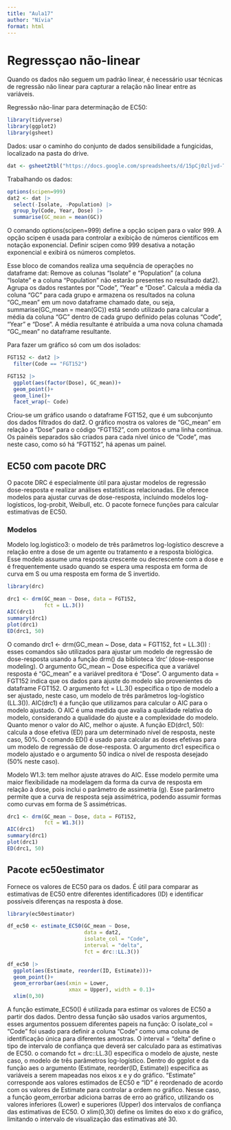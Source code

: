 ```yaml
---
title: "Aula17"
author: "Nívia"
format: html
---
```


# Regressçao não-linear

Quando os dados não seguem um padrão linear, é necessário usar técnicas de regressão não linear para capturar a relação não linear entre as variáveis.

Regressão não-linar para determinação de EC50:

```r
library(tidyverse)
library(ggplot2)
library(gsheet)
```

Dados: usar o caminho do conjunto de dados sensibilidade a fungicidas, localizado na pasta do drive.
```r
dat <- gsheet2tbl("https://docs.google.com/spreadsheets/d/15pCj0zljvd-TGECe67OMt6sa21xO8BqUgv4d-kU8qi8/edit#gid=0")
```

Trabalhando os dados:
```r
options(scipen=999)
dat2 <- dat |> 
  select(-Isolate, -Population) |>
  group_by(Code, Year, Dose) |>
  summarise(GC_mean = mean(GC))
```
O comando options(scipen=999) define a opção scipen para o valor 999. A opção scipen é usada para controlar a exibição de números científicos em notação exponencial. Definir scipen como 999 desativa a notação exponencial e exibirá os números completos.

Esse bloco de comandos realiza uma sequência de operações no dataframe dat:
Remove as colunas "Isolate" e "Population" (a coluna "Isolate" e a coluna "Population" não estarão presentes no resultado dat2).
Agrupa os dados restantes por "Code", "Year" e "Dose".
Calcula a média da coluna "GC" para cada grupo e armazena os resultados na coluna "GC_mean" em um novo dataframe chamado date, ou seja, summarise(GC_mean = mean(GC)) está sendo utilizado para calcular a média da coluna "GC" dentro de cada grupo definido pelas colunas "Code", "Year" e "Dose". A média resultante é atribuída a uma nova coluna chamada "GC_mean" no dataframe resultante.


Para fazer um gráfico só com um dos isolados:
```r
FGT152 <- dat2 |>
  filter(Code == "FGT152")

FGT152 |>
  ggplot(aes(factor(Dose), GC_mean))+
  geom_point()+
  geom_line()+
  facet_wrap(~ Code)
```
Criou-se um gráfico usando o dataframe FGT152, que é um subconjunto dos dados filtrados do dat2. O gráfico mostra os valores de "GC_mean" em relação a "Dose" para o código "FGT152", com pontos e uma linha contínua. Os painéis separados são criados para cada nível único de "Code", mas neste caso, como só há "FGT152", há apenas um painel.


## EC50 com pacote DRC

O pacote DRC é especialmente útil para ajustar modelos de regressão dose-resposta e realizar análises estatísticas relacionadas. Ele oferece modelos para ajustar curvas de dose-resposta, incluindo modelos log-logísticos, log-probit, Weibull, etc. O pacote fornece funções para calcular estimativas de EC50.

### Modelos

Modelo log.logistico3: o modelo de três parâmetros log-logístico descreve a relação entre a dose de um agente ou tratamento e a resposta biológica.
Esse modelo assume uma resposta crescente ou decrescente com a dose e é frequentemente usado quando se espera uma resposta em forma de curva em S ou uma resposta em forma de S invertido.

```r
library(drc)

drc1 <- drm(GC_mean ~ Dose, data = FGT152,
            fct = LL.3())
AIC(drc1)
summary(drc1)
plot(drc1)
ED(drc1, 50)

```
O comando drc1 <- drm(GC_mean ~ Dose, data = FGT152, fct = LL.3()) : esses comandos são utilizados para ajustar um modelo de regressão de dose-resposta usando a função drm() da biblioteca 'drc' (dose-response modeling). O argumento GC_mean ~ Dose especifica que a variável resposta é "GC_mean" e a variável preditora é "Dose". O argumento data = FGT152 indica que os dados para ajuste do modelo são provenientes do dataframe FGT152. O argumento fct = LL.3() especifica o tipo de modelo a ser ajustado, neste caso, um modelo de três parâmetros log-logístico (LL.3()).
AIC(drc1) é a função que utilizamos para calcular o AIC para o modelo ajustado. O AIC é uma medida que avalia a qualidade relativa do modelo, considerando a qualidade do ajuste e a complexidade do modelo. Quanto menor o valor do AIC, melhor o ajuste.
A função ED(drc1, 50): calcula a dose efetiva (ED) para um determinado nível de resposta, neste caso, 50%. O comando ED() é usado para calcular as doses efetivas para um modelo de regressão de dose-resposta. O argumento drc1 especifica o modelo ajustado e o argumento 50 indica o nível de resposta desejado (50% neste caso).


Modelo W1.3: tem melhor ajuste atraves do AIC. Esse modelo permite uma maior flexibilidade na modelagem da forma da curva de resposta em relação à dose, pois inclui o parâmetro de assimetria (g). Esse parâmetro permite que a curva de resposta seja assimétrica, podendo assumir formas como curvas em forma de S assimétricas.

```r
drc1 <- drm(GC_mean ~ Dose, data = FGT152,
            fct = W1.3())
AIC(drc1)
summary(drc1)
plot(drc1)
ED(drc1, 50)
```

## Pacote ec50estimator

Fornece os valores de EC50 para os dados. É útil para comparar as estimativas de EC50 entre diferentes identificadores (ID) e identificar possíveis diferenças na resposta à dose.

```r
library(ec50estimator)

df_ec50 <- estimate_EC50(GC_mean ~ Dose,
                         data = dat2,
                         isolate_col = "Code",
                         interval = "delta",
                         fct = drc::LL.3())

df_ec50 |>
  ggplot(aes(Estimate, reorder(ID, Estimate)))+
  geom_point()+
  geom_errorbar(aes(xmin = Lower,
                    xmax = Upper), width = 0.1)+
  xlim(0,30)
```
A função estimate_EC50() é utilizada para estimar os valores de EC50 a partir dos dados. Dentro dessa função são usados varios argumentos, esses argumentos possuem diferentes papeis na função:
O isolate_col = "Code" foi usado para definir a coluna "Code" como uma coluna de identificação única para diferentes amostras.
O interval = "delta" define o tipo de intervalo de confiança que deverá ser calculado para as estimativas de EC50.
o comando fct = drc::LL.3() especifica o modelo de ajuste, neste caso, o modelo de três parâmetros log-logístico.
Dentro do ggplot e da função aes o argumento (Estimate, reorder(ID, Estimate)) especifica as variáveis a serem mapeadas nos eixos x e y do gráfico. "Estimate" corresponde aos valores estimados de EC50 e "ID" é reordenado de acordo com os valores de Estimate para controlar a ordem no gráfico.
Nesse caso, a função geom_errorbar adiciona barras de erro ao gráfico, utilizando os valores inferiores (Lower) e superiores (Upper) dos intervalos de confiança das estimativas de EC50. O xlim(0,30) define os limites do eixo x do gráfico, limitando o intervalo de visualização das estimativas até 30.